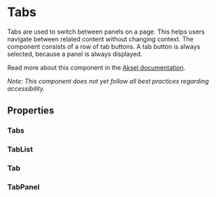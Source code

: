 


<Meta of={Tabs} />

# Tabs

Tabs are used to switch between panels on a page. This helps users navigate between related content without changing context. The component consists of a row of tab buttons. A tab button is always selected, because a panel is always displayed.

Read more about this component in the [Aksel documentation](https://aksel.nav.no/komponenter/core/tabs).

_Note: This component does not yet follow all best practices regarding accessibility._

<Primary />

## Properties

### Tabs

<Controls />

### TabList

<ArgTypes of={TabList} />

### Tab

<ArgTypes of={Tab} />

### TabPanel

<ArgTypes of={TabPanel} />

